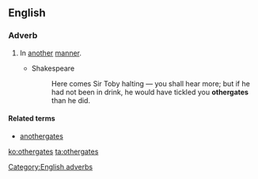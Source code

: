 ==English==

===Adverb===
{{en-adv|-}}

# {{context|obsolete|lang=en}} In [[another]] [[manner]].
#* Shakespeare
#*: Here comes Sir Toby halting — you shall hear more; but if he had not been in drink, he would have tickled you '''othergates''' than he did.

====Related terms====
* [[anothergates]]

{{Webster 1913}}

[[Category:English adverbs]]

[[ko:othergates]]
[[ta:othergates]]